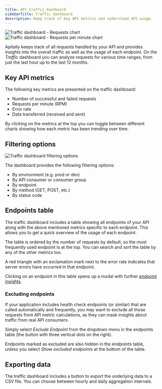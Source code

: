 ```yaml
---
title: API traffic dashboard
sidebarTitle: Traffic dashboard
description: Keep track of key API metrics and understand API usage.
---
```


<CardGroup cols={2}>
  <Card>
    <div style={{ margin: "-1.5rem" }}>
      <img src="https://assets.apitally.io/docs/traffic-requests-3.webp" alt="Traffic dashboard - Requests chart" />
    </div>
  </Card>
  <Card>
    <div style={{ margin: "-1.5rem" }}>
      <img src="https://assets.apitally.io/docs/traffic-requests-per-minute-2.webp" alt="Traffic dashboard - Requests per minute chart" />
    </div>
  </Card>
</CardGroup>

Apitally keeps track of all requests handled by your API and provides insights into the overall traffic as well as the usage of each endpoint.
On the *Traffic* dashboard you can analyze requests for various time ranges, from just the last hour up to the last 12 months.

## Key API metrics

The following key metrics are presented on the traffic dashboard:

- Number of successful and failed requests
- Requests per minute (RPM)
- Error rate
- Data transferred (received and sent)

By clicking on the metrics at the top you can toggle between different charts showing how each metric has been trending over time.

## Filtering options

<Card>
  <div style={{ margin: "-1.5rem" }}>
    <img src="https://assets.apitally.io/docs/traffic-filter-3.webp" alt="Traffic dashboard filtering options" />
  </div>
</Card>

The dashboard provides the following filtering options:

- By environment (e.g. prod or dev)
- By API consumer or consumer group
- By endpoint
- By method (GET, POST, etc.)
- By status code

## Endpoints table

The traffic dashboard includes a table showing all endpoints of your API along with the above mentioned metrics specific to each endpoint.
This allows you to get a quick overview of the usage of each endpoint.

The table is ordered by the number of requests by default, so the most frequently used endpoint is at the top.
You can search and sort the table by any of the other metrics too.

A red triangle with an exclamation mark next to the error rate indicates that server errors have occurred in that endpoint.

Clicking on an endpoint in this table opens up a modal with further [endpoint insights](/features/endpoint-insights).

### Excluding endpoints

If your application includes health check endpoints (or similar) that are called automatically and frequently, you may want to exclude all those requests from API metric calculations, as they can mask insights about traffic from real API consumers.

Simply select *Exclude Endpoint* from the dropdown menu in the endpoints table (the button with three vertical dots on the right).

Endpoints marked as excluded are also hidden in the endpoints table, unless you select *Show excluded endpoints* at the bottom of the table.

## Exporting data

The traffic dashboard includes a button to export the underlying data to a CSV file.
You can choose between hourly and daily aggregation intervals.
